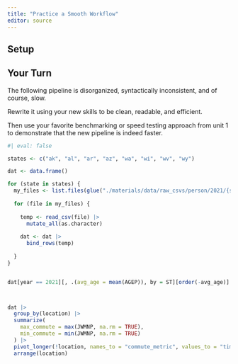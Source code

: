 ```yaml
---
title: "Practice a Smooth Workflow"
editor: source
---
```


## Setup


## Your Turn

The following pipeline is disorganized, syntactically inconsistent, and of course, slow.

Rewrite it using your new skills to be clean, readable, and efficient.

Then use your favorite benchmarking or speed testing approach from unit 1 to demonstrate that the new pipeline is indeed faster.

```r
#| eval: false

states <- c("ak", "al", "ar", "az", "wa", "wi", "wv", "wy")

dat <- data.frame()

for (state in states) {
  my_files <- list.files(glue("./materials/data/raw_csvs/person/2021/{state}/"), full.names = TRUE)
  
  for (file in my_files) {
    
    temp <- read_csv(file) |>
      mutate_all(as.character)
    
    dat <- dat |>
      bind_rows(temp)
    
  }
}


dat[year == 2021][, .(avg_age = mean(AGEP)), by = ST][order(-avg_age)]



dat |>
  group_by(location) |>
  summarize(
    max_commute = max(JWMNP, na.rm = TRUE),
    min_commute = min(JWMNP, na.rm = TRUE)
  ) |> 
  pivot_longer(!location, names_to = "commute_metric", values_to = "time") |>
  arrange(location) 
```

